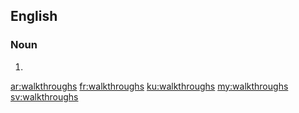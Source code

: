 ==English==

===Noun===
{{head|en}}

# {{plural of|walkthrough}}

[[ar:walkthroughs]]
[[fr:walkthroughs]]
[[ku:walkthroughs]]
[[my:walkthroughs]]
[[sv:walkthroughs]]